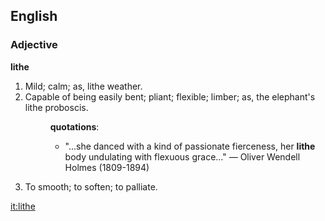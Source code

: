 ==English==

===Adjective===

'''lithe'''

#Mild; calm; as, lithe weather.
#Capable of being easily bent; pliant; flexible; limber; as, the elephant's lithe proboscis.
#:'''quotations''':
#:*"...she danced with a kind of passionate fierceness, her '''lithe''' body undulating with flexuous grace..." &mdash; Oliver Wendell Holmes (1809-1894)
#To smooth; to soften; to palliate.

[[it:lithe]]